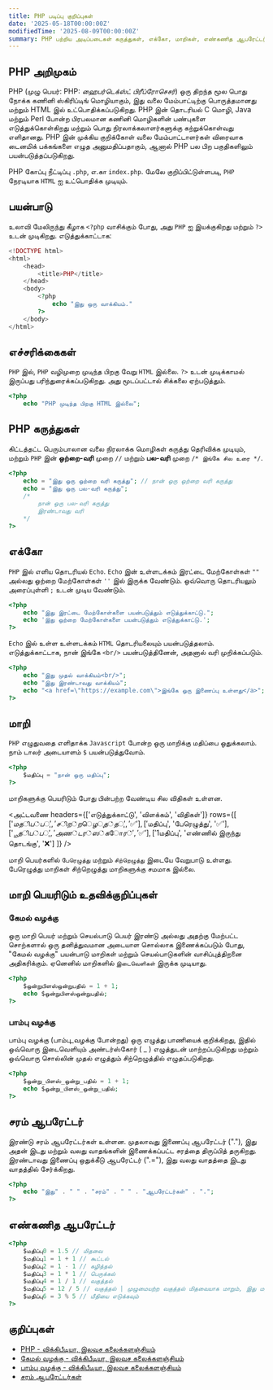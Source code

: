 ```yaml
---
title: PHP படிப்பு குறிப்புகள்
date: '2025-05-18T00:00:00Z'
modifiedTime: '2025-08-09T00:00:00Z'
summary: PHP பற்றிய அடிப்படைகள் கருத்துகள், எக்கோ, மாறிகள், எண்கணித ஆபரேட்டர்கள்
---
```


## PHP அறிமுகம்

PHP (முழு பெயர்: PHP: _ஹைபர்டெக்ஸ்ட் பிரீப்ரோசெசர்_) ஒரு திறந்த மூல பொது நோக்க கணினி ஸ்கிரிப்டிங் மொழியாகும், இது வலை மேம்பாட்டிற்கு பொருத்தமானது மற்றும் HTML இல் உட்பொதிக்கப்படுகிறது. PHP இன் தொடரியல் C மொழி, Java மற்றும் Perl போன்ற பிரபலமான கணினி மொழிகளின் பண்புகளை எடுத்துக்கொள்கிறது மற்றும் பொது நிரலாக்கலாளர்களுக்கு கற்றுக்கொள்வது எளிதானது. PHP இன் முக்கிய குறிக்கோள் வலை மேம்பாட்டாளர்கள் விரைவாக டைனமிக் பக்கங்களை எழுத அனுமதிப்பதாகும், ஆனால் PHP பல பிற பகுதிகளிலும் பயன்படுத்தப்படுகிறது.

PHP கோப்பு நீட்டிப்பு `.php`, எ.கா `index.php`. மேலே குறிப்பிட்டுள்ளபடி, `PHP` நேரடியாக `HTML` ஐ உட்பொதிக்க முடியும்.

## பயன்பாடு

உலாவி மேலிருந்து கீழாக `<?php` வாசிக்கும் போது, அது `PHP` ஐ இயக்குகிறது மற்றும் `?>` உடன் முடிகிறது. எடுத்துக்காட்டாக:

```php
<!DOCTYPE html>
<html>
    <head>
        <title>PHP</title>
    </head>
    <body>
        <?php
            echo "இது ஒரு வாக்கியம்."
        ?>
    </body>
</html>
```

## எச்சரிக்கைகள்

`PHP` இல், `PHP` வழிமுறை முடிந்த பிறகு வேறு `HTML` இல்லை. `?>` உடன் முடிக்காமல் இருப்பது பரிந்துரைக்கப்படுகிறது. அது மூடப்பட்டால் சிக்கலை ஏற்படுத்தும்.

```php
<?php
    echo "PHP முடிந்த பிறகு HTML இல்லை";
```

## PHP கருத்துகள்

கிட்டத்தட்ட பெரும்பாலான வலை நிரலாக்க மொழிகள் கருத்து தெரிவிக்க முடியும், மற்றும் `PHP` இன் **ஒற்றை-வரி** முறை `//` மற்றும் **பல-வரி** முறை `/* இங்கே சில உரை */`.

```php
<?php
    echo = "இது ஒரு ஒற்றை வரி கருத்து"; // நான் ஒரு ஒற்றை வரி கருத்து
    echo = "இது ஒரு பல-வரி கருத்து";
    /*
        நான் ஒரு பல-வரி கருத்து
        இரண்டாவது வரி
    */
?>
```

## எக்கோ

`PHP` இல் எளிய தொடரியல் `Echo`. `Echo` இன் உள்ளடக்கம் இரட்டை மேற்கோள்கள் `""` அல்லது ஒற்றை மேற்கோள்கள் `''` இல் இருக்க வேண்டும். ஒவ்வொரு தொடரியலும் அரைப்புள்ளி `;` உடன் முடிய வேண்டும்.

```php
<?php
    echo "இது இரட்டை மேற்கோள்களை பயன்படுத்தும் எடுத்துக்காட்டு.";
    echo 'இது ஒற்றை மேற்கோள்களை பயன்படுத்தும் எடுத்துக்காட்டு.';
?>
```

`Echo` இல் உள்ள உள்ளடக்கம் `HTML` தொடரியலையும் பயன்படுத்தலாம். எடுத்துக்காட்டாக, நான் இங்கே `<br/>` பயன்படுத்தினேன், அதனால் வரி முறிக்கப்படும்.

```php
<?php
    echo "இது முதல் வாக்கியம்<br/>";
    echo "இது இரண்டாவது வாக்கியம்";
    echo "<a href=\"https://example.com\">இங்கே ஒரு இணைப்பு உள்ளது</a>";
?>
```

## மாறி

`PHP` எழுதுவதை எளிதாக்க `Javascript` போன்ற ஒரு மாறிக்கு மதிப்பை ஒதுக்கலாம். நாம் டாலர் அடையாளம் `$` பயன்படுத்துவோம்.

```php
<?php
    $மதிப்பு = "நான் ஒரு மதிப்பு";
?>
```

மாறிகளுக்கு பெயரிடும் போது பின்பற்ற வேண்டிய சில விதிகள் உள்ளன.

<அட்டவணை
  headers={['எடுத்துக்காட்டு', 'விளக்கம்', 'விதிகள்']}
  rows={[
    ['$மதிப்பு', 'சிற்றெழுத்து', '✅'],
    ['$மதிப்பு', 'பேரெழுத்து', '✅'],
    ['$_மதிப்பு', 'அண்டர்ஸ்கோர்', '✅'],
    ['$1மதிப்பு', 'எண்ணில் இருந்து தொடங்கு', '❌']
  ]}
/>

மாறி பெயர்களில் `பேரெழுத்து` மற்றும் `சிற்றெழுத்து` இடையே வேறுபாடு உள்ளது. பேரெழுத்து மாறிகள் சிற்றெழுத்து மாறிகளுக்கு சமமாக இல்லை.

## மாறி பெயரிடும் உதவிக்குறிப்புகள்

### கேமல் வழக்கு

ஒரு மாறி பெயர் மற்றும் செயல்பாடு பெயர் இரண்டு அல்லது அதற்கு மேற்பட்ட சொற்களால் ஒரு தனித்துவமான அடையாள சொல்லாக இணைக்கப்படும் போது, "கேமல் வழக்கு" பயன்பாடு மாறிகள் மற்றும் செயல்பாடுகளின் வாசிப்புத்திறனை அதிகரிக்கும். ஏனெனில் மாறிகளில் `இடைவெளிகள்` இருக்க முடியாது.

```php
<?php
    $ஒன்றுபிளஸ்ஒன்றுபதில் = 1 + 1;
    echo $ஒன்றுபிளஸ்ஒன்றுபதில்;
?>
```

### பாம்பு வழக்கு

பாம்பு வழக்கு (பாம்பு_வழக்கு போன்றது) ஒரு எழுத்து பாணியைக் குறிக்கிறது, இதில் ஒவ்வொரு இடைவெளியும் அண்டர்ஸ்கோர் ( \_ ) எழுத்துடன் மாற்றப்படுகிறது மற்றும் ஒவ்வொரு சொல்லின் முதல் எழுத்தும் சிற்றெழுத்தில் எழுதப்படுகிறது.

```php
<?php
    $ஒன்று_பிளஸ்_ஒன்று_பதில் = 1 + 1;
    echo $ஒன்று_பிளஸ்_ஒன்று_பதில்;
?>
```

## சரம் ஆபரேட்டர்

இரண்டு சரம் ஆபரேட்டர்கள் உள்ளன. முதலாவது இணைப்பு ஆபரேட்டர் ("."), இது அதன் இடது மற்றும் வலது வாதங்களின் இணைக்கப்பட்ட சரத்தை திருப்பித் தருகிறது. இரண்டாவது இணைப்பு ஒதுக்கீடு ஆபரேட்டர் (".="), இது வலது வாதத்தை இடது வாதத்தில் சேர்க்கிறது.

```php
<?php
    echo "இது" . " " . "சரம்" . " " . "ஆபரேட்டர்கள்" . ".";
?>
```

## எண்கணித ஆபரேட்டர்

```php
<?php
    $மதிப்பு0 = 1.5 // மிதவை
    $மதிப்பு1 = 1 + 1 // கூட்டல்
    $மதிப்பு2 = 1 - 1 // கழித்தல்
    $மதிப்பு3 = 1 * 1 // பெருக்கல்
    $மதிப்பு4 = 1 / 1 // வகுத்தல்
    $மதிப்பு5 = 12 / 5 // வகுத்தல் | முழுமையற்ற வகுத்தல் மிதவையாக மாறும், இது மற்ற நிரலாக்க மொழிகளிலிருந்து வேறுபட்டது, php மீதியை கணக்கிடும்
    $மதிப்பு6 = 3 % 5 // மீதியை எடுக்கவும்
?>
```

## குறிப்புகள்

- [PHP - விக்கிபீடியா, இலவச கலைக்களஞ்சியம்](https://en.wikipedia.org/wiki/PHP)
- [கேமல் வழக்கு - விக்கிபீடியா, இலவச கலைக்களஞ்சியம்](https://en.wikipedia.org/wiki/Camel_case)
- [பாம்பு வழக்கு - விக்கிபீடியா, இலவச கலைக்களஞ்சியம்](https://en.wikipedia.org/wiki/Snake_case)
- [சரம் ஆபரேட்டர்கள்](https://www.php.net/manual/en/language.operators.string.php)